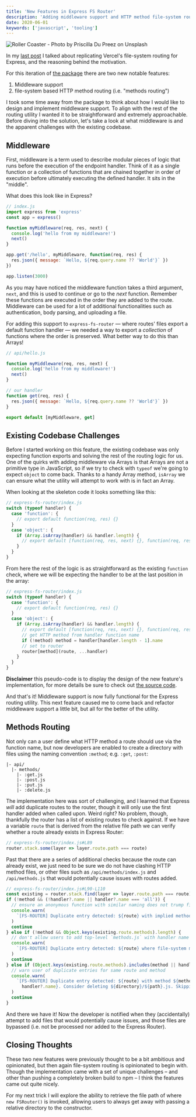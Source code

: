 ```yaml
---
title: 'New Features in Express FS Router'
description: 'Adding middleware support and HTTP method file-system routing to the Express FileSystem Router'
date: 2020-06-01
keywords: ['javascript', 'tooling']
---
```


![Roller Coaster - Photo by Priscilla Du Preez on Unsplash](priscilla-du-preez-FOsina4f7qM-unsplash.jpg)

In my [last post](https://josefaidt.dev/blog/2020/04/express-filesystem-routing/) I talked about replicating Vercel's file-system routing for Express, and the reasoning behind the motivation.

For this iteration of [the package](https://www.npmjs.com/package/express-fs-router) there are two new notable features:

1. Middleware support
2. file-system based HTTP method routing (i.e. "methods routing")

I took some time away from the package to think about how I would like to design and implement middleware support. To align with the rest of the routing utility I wanted it to be straightforward and extremely approachable. Before diving into the solution, let's take a look at what middleware is and the apparent challenges with the existing codebase.

## Middleware

First, middleware is a term used to describe modular pieces of logic that runs before the execution of the endpoint handler. Think of it as a single function or a collection of functions that are chained together in order of execution before ultimately executing the defined handler. It sits in the "middle".

What does this look like in Express?

```js
// index.js
import express from 'express'
const app = express()

function myMiddleware(req, res, next) {
  console.log('hello from my middleware!')
  next()
}

app.get('/hello', myMiddleware, function(req, res) {
  res.json({ message: `Hello, ${req.query.name ?? 'World'}` })
})

app.listen(3000)
```

As you may have noticed the middleware function takes a third argument, `next`, and this is used to continue or go to the _next_ function. Remember these functions are executed in the order they are added to the route. Middleware can be used for a lot of additional functionalities such as authentication, body parsing, and uploading a file.

For adding this support to `express-fs-router` &mdash; where routes' files export a default function handler &mdash; we needed a way to export a _collection_ of functions where the order is preserved. What better way to do this than Arrays!

```js
// api/hello.js

function myMiddleware(req, res, next) {
  console.log('hello from my middleware!')
  next()
}

// our handler
function get(req, res) {
  res.json({ message: `Hello, ${req.query.name ?? 'World'}` })
}

export default [myMiddleware, get]
```

## Existing Codebase Challenges

Before I started working on this feature, the existing codebase was only expecting function exports and solving the rest of the routing logic for us. One of the quirks with adding middleware via Arrays is that Arrays are not a primitive type in JavaScript, so if we try to check with `typeof` we're going to expect `object` to come back. Thanks to a handy Array method, `isArray` we can ensure what the utility will attempt to work with is in fact an Array.

When looking at the skeleton code it looks something like this:

```js
// express-fs-router/index.js
switch (typeof handler) {
  case 'function': {
    // export default function(req, res) {}
  }
  case 'object': {
    if (Array.isArray(handler) && handler.length) {
      // export default [function(req, res, next) {}, function(req, res) {}]
    }
  }
}
```

From here the rest of the logic is as straightforward as the existing `function` check, where we will be expecting the handler to be at the last position in the array:

```js
// express-fs-router/index.js
switch (typeof handler) {
  case 'function': {
    // export default function(req, res) {}
  }
  case 'object': {
    if (Array.isArray(handler) && handler.length) {
      // export default [function(req, res, next) {}, function(req, res) {}]
      // get HTTP method from handler function name
      if (!method) method = handler[handler.length - 1].name
      // set to router
      router[method](route, ...handler)
    }
  }
}
```

**Disclaimer** this pseudo-code is to display the design of the new feature's implementation, for more details be sure to check out [the source code](https://github.com/josefaidt/express-fs-router/blob/master/packages/express-fs-router/index.js#L147-L172).

And that's it! Middleware support is now fully functional for the Express routing utility. This next feature caused me to come back and refactor middleware support a little bit, but all for the better of the utility.

## Methods Routing

Not only can a user define what HTTP method a route should use via the function name, but now developers are enabled to create a directory with files using the naming convention `:method`; e.g. `:get`, `:post`:

```text
|- api/
  |- methods/
    |- :get.js
    |- :post.js
    |- :put.js
    |- :delete.js
```

The implementation here was sort of challenging, and I learned that Express _will_ add duplicate routes to the router, though it will only use the first handler added when called upon. Weird right? No problem, though, thankfully the router has a list of existing routes to check against. If we have a variable `route` that is derived from the relative file path we can verify whether a route already exists in Express Router:

```js
// express-fs-router/index.js#L89
router.stack.some(layer => layer.route.path === route)
```

Past that there are a series of additional checks because the route can already exist, we just need to be sure we do not have clashing HTTP method files, or other files such as `/api/methods/index.js` and `/api/methods.js` that would potentially cause issues with routes added.

```js
// express-fs-router/index.js#L90-L110
const existing = router.stack.find(layer => layer.route.path === route)
if (!method && (!handler?.name || handler?.name === 'all')) {
  // ensure an anonymous function with similar naming does not trump file-based methods (i.e. /methods/:get.js vs /methods.js)
  console.warn(
    `[FS-ROUTER] Duplicate entry detected: ${route} with implied method ALL. Consider deleting ${directory}/${path}.js. Skipping...`
  )
  continue
} else if (!method && Object.keys(existing.route.methods).length) {
  // don't allow users to add top-level `methods.js` with handler name of `put` and add to route with existing records'
  console.warn(
    `[FS-ROUTER] Duplicate entry detected: ${route} where file-system methods routes are enabled. Consider deleting ${directory}/${path}.js. Skipping...`
  )
  continue
} else if (Object.keys(existing.route.methods).includes(method || handler?.name)) {
  // warn user of duplicate entries for same route and method
  console.warn(
    `[FS-ROUTER] Duplicate entry detected: ${route} with method ${method ||
      handler?.name}. Consider deleting ${directory}/${path}.js. Skipping...`
  )
  continue
}
```

And there we have it! Now the developer is notified when they (accidentally) attempt to add files that would potentially cause issues, and those files are bypassed (i.e. not be processed nor added to the Express Router).

## Closing Thoughts

These two new features were previously thought to be a bit ambitious and opinionated, but then again file-system routing is opinionated to begin with. Though the implementation came with a set of unique challenges &ndash; and other than pushing a completely broken build to npm &ndash; I think the features came out quite nicely.

For my next trick I will explore the ability to retrieve the file path of where `new FSRouter()` is invoked, allowing users to always get away with passing a relative directory to the constructor.
